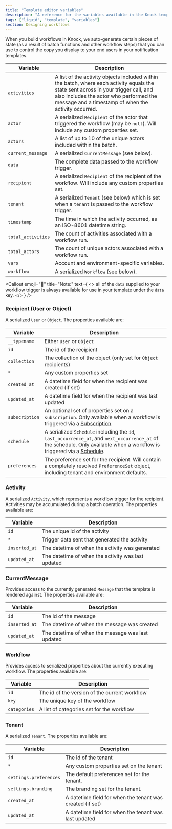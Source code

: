 ```yaml
---
title: "Template editor variables"
description: "A reference for the variables available in the Knock template editor."
tags: ["liquid", "template", "variables"]
section: Designing workflows
---
```


When you build workflows in Knock, we auto-generate certain pieces of state (as a result of batch functions and other workflow steps) that you can use to control the copy you display to your end users in your notification templates.

| Variable           | Description                                                                                                                                                                                                                           |
| ------------------ | ------------------------------------------------------------------------------------------------------------------------------------------------------------------------------------------------------------------------------------- |
| `activities`       | A list of the activity objects included within the batch, where each activity equals the state sent across in your trigger call, and also includes the actor who performed the message and a timestamp of when the activity occurred. |
| `actor`            | A serialized `Recipient` of the actor that triggered the workflow (may be `null`). Will include any custom properties set.                                                                                                            |
| `actors`           | A list of up to 10 of the unique actors included within the batch.                                                                                                                                                                    |
| `current_message`  | A serialized `CurrentMessage` (see below).                                                                                                                                                                                            |
| `data`             | The complete data passed to the workflow trigger.                                                                                                                                                                                     |
| `recipient`        | A serialized `Recipient` of the recipient of the workflow. Will include any custom properties set.                                                                                                                                    |
| `tenant`           | A serialized `Tenant` (see below) which is set when a `tenant` is passed to the workflow trigger.                                                                                                                                     |
| `timestamp`        | The time in which the activity occurred, as an ISO-8601 datetime string.                                                                                                                                                              |
| `total_activities` | The count of activities associated with a workflow run.                                                                                                                                                                               |
| `total_actors`     | The count of unique actors associated with a workflow run.                                                                                                                                                                            |
| `vars`             | Account and environment-specific variables.                                                                                                                                                                                           |
| `workflow`         | A serialized `Workflow` (see below).                                                                                                                                                                                                  |

<Callout
  emoji="🌠"
  title="Note:"
  text={
    <>
      all of the <code>data</code> supplied to your workflow trigger is always
      available for use in your template under the <code>data</code> key.
    </>
  }
/>

### Recipient (User or Object)

A serialized `User` or `Object`. The properties available are:

| Variable       | Description                                                                                                                                                                                    |
| -------------- | ---------------------------------------------------------------------------------------------------------------------------------------------------------------------------------------------- |
| `__typename`   | Either `User` or `Object`                                                                                                                                                                      |
| `id`           | The id of the recipient                                                                                                                                                                        |
| `collection`   | The collection of the object (only set for `Object` recipients)                                                                                                                                |
| `*`            | Any custom properties set                                                                                                                                                                      |
| `created_at`   | A datetime field for when the recipient was created (if set)                                                                                                                                   |
| `updated_at`   | A datetime field for when the recipient was last updated                                                                                                                                       |
| `subscription` | An optional set of properties set on a `subscription`. Only available when a workflow is triggered via a [Subscription](/concepts/subscriptions).                                              |
| `schedule`     | A serialized `Schedule` including the `id`, `last_occurrence_at`, and `next_occurrence_at` of the schedule. Only available when a workflow is triggered via a [Schedule](/concepts/schedules). |
| `preferences`  | The preference set for the recipient. Will contain a completely resolved `PreferenceSet` object, including tenant and environment defaults.                                                    |

### Activity

A serialized `Activity`, which represents a workflow trigger for the recipient. Activities may be accumulated during a batch operation. The properties available are:

| Variable      | Description                                        |
| ------------- | -------------------------------------------------- |
| `id`          | The unique id of the activity                      |
| `*`           | Trigger data sent that generated the activity      |
| `inserted_at` | The datetime of when the activity was generated    |
| `updated_at`  | The datetime of when the activity was last updated |

### CurrentMessage

Provides access to the currently generated `Message` that the template is rendered against. The properties available are:

| Variable      | Description                                       |
| ------------- | ------------------------------------------------- |
| `id`          | The id of the message                             |
| `inserted_at` | The datetime of when the message was created      |
| `updated_at`  | The datetime of when the message was last updated |

### Workflow

Provides access to serialized properties about the currently executing workflow. The properties available are:

| Variable     | Description                                   |
| ------------ | --------------------------------------------- |
| `id`         | The id of the version of the current workflow |
| `key`        | The unique key of the workflow                |
| `categories` | A list of categories set for the workflow     |

### Tenant

A serialized `Tenant`. The properties available are:

| Variable               | Description                                               |
| ---------------------- | --------------------------------------------------------- |
| `id`                   | The id of the tenant                                      |
| `*`                    | Any custom properties set on the tenant                   |
| `settings.preferences` | The default preferences set for the tenant.               |
| `settings.branding`    | The branding set for the tenant.                          |
| `created_at`           | A datetime field for when the tenant was created (if set) |
| `updated_at`           | A datetime field for when the tenant was last updated     |
